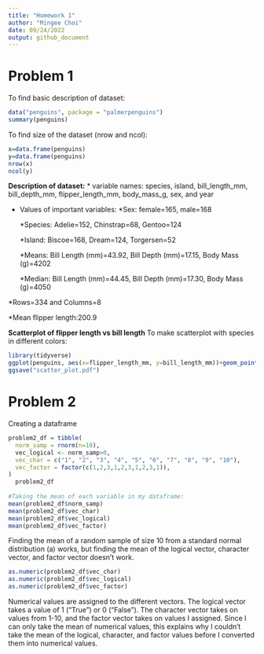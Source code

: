 ```yaml
---
title: "Homework 1"
author: "Mingee Choi"
date: 09/24/2022
output: github_document
---
```



# Problem 1

To find basic description of dataset:
```r
data("penguins", package = "palmerpenguins")
summary(penguins)
```
To find size of the dataset (nrow and ncol):
```r
x=data.frame(penguins)
y=data.frame(penguins)
nrow(x)
ncol(y)
```

**Description of dataset:**
* variable names: species, island, bill_length_mm, bill_depth_mm, flipper_length_mm, body_mass_g, sex, and year

* Values of important variables: 
  *Sex: female=165, male=168
  
  *Species: Adelie=152, Chinstrap=68, Gentoo=124
  
  *Island: Biscoe=168, Dream=124, Torgersen=52
  
  *Means: Bill Length (mm)=43.92, Bill Depth (mm)=17.15, Body Mass (g)=4202
  
  *Median: Bill Length (mm)=44.45, Bill Depth (mm)=17.30, Body Mass (g)=4050
  
*Rows=334 and Columns=8

*Mean flipper length:200.9

**Scatterplot of flipper length vs bill length**
To make scatterplot with species in different colors:
```r
library(tidyverse)
ggplot(penguins, aes(x=flipper_length_mm, y=bill_length_mm))+geom_point(aes(color=species))
ggsave("scatter_plot.pdf")
```

# Problem 2
Creating a dataframe
```r
problem2_df = tibble(
  norm_samp = rnorm(n=10),
  vec_logical <- norm_samp>0,
  vec_char = c("1", "2", "3", "4", "5", "6", "7", "8", "9", "10"),
  vec_factor = factor(c(1,2,3,1,2,3,1,2,3,1)),
)
  problem2_df
  
#Taking the mean of each variable in my dataframe:
mean(problem2_df$norm_samp)
mean(problem2_df$vec_char)
mean(problem2_df$vec_logical)
mean(problem2_df$vec_factor)
```
Finding the mean of a random sample of size 10 from a standard normal distribution (a) works, but finding the mean of the logical vector, character vector, and factor vector doesn't work.

```r
as.numeric(problem2_df$vec_char)
as.numeric(problem2_df$vec_logical)
as.numeric(problem2_df$vec_factor)
```
Numerical values are assigned to the different vectors. The logical vector takes a value of 1 ("True") or 0 ("False"). The character vector takes on values from 1-10, and the factor vector takes on values I assigned. Since I can only take the mean of numerical values, this explains why I couldn't take the mean of the logical, character, and factor values before I converted them into numerical values. 



